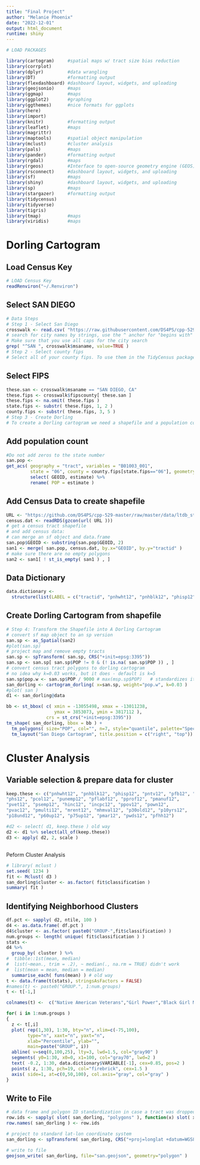 ```yaml
---
title: "Final Project"
author: "Melanie Phoenix"
date: "2022-12-01"
output: html_document
runtime: shiny
---
```


```r
# LOAD PACKAGES

library(cartogram)     #spatial maps w/ tract size bias reduction
library(corrplot)
library(dplyr)         #data wrangling
library(DT)            #formatting output
library(flexdashboard) #dashboard layout, widgets, and uploading
library(geojsonio)     #maps
library(ggmap)         #maps
library(ggplot2)       #graphing 
library(ggthemes)      #nice formats for ggplots
library(here)
library(import)
library(knitr)         #formatting output
library(leaflet)       #maps
library(magrittr)
library(maptools)      #spatial object manipulation
library(mclust)        #cluster analysis 
library(pals)          #maps
library(pander)        #formatting output
library(rgdal)         #maps
library(rgeos)         #Interface to open-source geometry engine (GEOS)
library(rsconnect)     #dashboard layout, widgets, and uploading
library(sf)            #maps
library(shiny)         #dashboard layout, widgets, and uploading
library(sp)            #maps
library(stargazer)     #formatting output
library(tidycensus)
library(tidyverse)
library(tigris)
library(tmap)          #maps
library(viridis)       #maps
```

# Dorling Cartogram

## Load Census Key
```r
# LOAD Census Key
readRenviron("~/.Renviron")
```

## Select SAN DIEGO
```r
# Data Steps
# Step 1 - Select San Diego
crosswalk <- read.csv( "https://raw.githubusercontent.com/DS4PS/cpp-529-master/master/data/cbsatocountycrosswalk.csv",  stringsAsFactors=F, colClasses="character" )
# search for city names by strings, use the ^ anchor for "begins with" 
# Make sure that you use all caps for the city search
grep( "^SAN ", crosswalk$msaname, value=TRUE ) 
# Step 2 - Select county fips
# Select all of your county fips. To use them in the TidyCensus package you will need to split the state and county:
```

## Select FIPS
```r
these.san <- crosswalk$msaname == "SAN DIEGO, CA" 
these.fips <- crosswalk$fipscounty[ these.san ]
these.fips <- na.omit( these.fips )
state.fips <- substr( these.fips, 1, 2 )
county.fips <- substr( these.fips, 3, 5 )
# Step 3 - Create Dorling 
# To create a Dorling cartogram we need a shapefile and a population count. We can get both through the Census download that includes simple features.
```

## Add population count 
```r
#Do not add zeros to the state number 
san.pop <-
get_acs( geography = "tract", variables = "B01003_001",
         state = "06", county = county.fips[state.fips=="06"], geometry = TRUE ) %>% 
         select( GEOID, estimate) %>%
         rename( POP = estimate )
```

## Add Census Data to create shapefile
```r
URL <- "https://github.com/DS4PS/cpp-529-master/raw/master/data/ltdb_std_2010_sample.rds"
census.dat <- readRDS(gzcon(url( URL )))
# get a census tract shapefile
# and add census data: 
# can merge an sf object and data.frame
san.pop$GEOID <- substring(san.pop$GEOID, 2)
san1 <- merge( san.pop, census.dat, by.x="GEOID", by.y="tractid" )
# make sure there are no empty polygons
san2 <- san1[ ! st_is_empty( san1 ) , ]
```

## Data Dictionary
```r
data.dictionary <- 
  structure(list(LABEL = c("tractid", "pnhwht12", "pnhblk12", "phisp12", "pntv12", "pfb12", "polang12", "phs12", "pcol12", "punemp12", "pflabf12", "pprof12", "pmanuf12", "pvet12", "psemp12", "hinc12", "incpc12", "ppov12", "pown12", "pvac12", "pmulti12", "mrent12", "mhmval12", "p30old12", "p10yrs12", "p18und12", "p60up12", "p75up12", "pmar12", "pwds12", "pfhh12"), VARIABLE = c("GEOID", "Percent white, non-Hispanic", "Percent black, non-Hispanic", "Percent Hispanic", "Percent Native American race", "Percent foreign born", "Percent speaking other language at home, age 5 plus", "Percent with high school degree or less", "Percent with 4-year college degree or more", "Percent unemployed", "Percent female labor force participation", "Percent professional employees", "Percent manufacturing employees", "Percent veteran", "Percent self-employed", "Median HH income, total", "Per capita income", "Percent in poverty, total", "Percent owner-occupied units", "Percent vacant units", "Percent multi-family units", "Median rent", "Median home value", "Percent structures more than 30 years old", "Percent HH in neighborhood 10 years or less", "Percent 17 and under, total", "Percent 60 and older, total", "Percent 75 and older, total", "Percent currently married, not separated", "Percent widowed, divorced and separated", "Percent female-headed families with children")), class = "data.frame", row.names = c(NA, -31L))
```

## Create Dorling Cartogram from shapefile
```r
# Step 4: Transform the Shapefile into A Dorling Cartogram
# convert sf map object to an sp version
san.sp <- as_Spatial(san2)
#plot(san.sp)
# project map and remove empty tracts
san.sp <- spTransform( san.sp, CRS("+init=epsg:3395"))
san.sp <- san.sp[ san.sp$POP != 0 & (! is.na( san.sp$POP )) , ]
# convert census tract polygons to dorling cartogram
# no idea why k=0.03 works, but it does - default is k=5
san.sp$pop.w <- san.sp$POP / 9000 # max(msp.sp$POP)   # standardizes it to max of 1.5
san_dorling <- cartogram_dorling( x=san.sp, weight="pop.w", k=0.03 )
#plot( san )
d1 <- san_dorling@data
```

```r
bb <- st_bbox( c( xmin = -13055498, xmax = -13011238, 
                  ymax = 3853073, ymin = 3817112 ), 
               crs = st_crs("+init=epsg:3395"))
tm_shape( san_dorling, bbox = bb ) + 
  tm_polygons( size="POP", col="", n=7, style="quantile", palette="Spectral" ) +
  tm_layout("San Diego Cartogram", title.position = c("right", "top"))
```


# Cluster Analysis

## Variable selection & prepare data for cluster
```r
keep.these <- c("pnhwht12", "pnhblk12", "phisp12", "pntv12", "pfb12", "polang12", 
"phs12", "pcol12", "punemp12", "pflabf12", "pprof12", "pmanuf12", 
"pvet12", "psemp12", "hinc12", "incpc12", "ppov12", "pown12", 
"pvac12", "pmulti12", "mrent12", "mhmval12", "p30old12", "p10yrs12", 
"p18und12", "p60up12", "p75up12", "pmar12", "pwds12", "pfhh12")

#d2 <- select( d1, keep.these ) old way
d2 <- d1 %>% select(all_of(keep.these))
d3 <- apply( d2, 2, scale )
```

## 
Peform Cluster Analysis
```r
# library( mclust )
set.seed( 1234 )
fit <- Mclust( d3 )
san_dorling$cluster <- as.factor( fit$classification )
summary( fit )
```

## Identifying Neighborhood Clusters
```r
df.pct <- sapply( d2, ntile, 100 )
d4 <- as.data.frame( df.pct )
d4$cluster <- as.factor( paste0("GROUP-",fit$classification) )
num.groups <- length( unique( fit$classification ) )
stats <- 
d4 %>% 
  group_by( cluster ) %>% 
#  tibble::1st(mean, median)
#  list(~mean., trim = .2), ~ median(., na.rm = TRUE) didn't work 
#  list(mean = mean, median = median)
  summarise_each( funs(mean) ) # old way
t <- data.frame(t(stats), stringsAsFactors = FALSE)
#names(t) <- paste0("GROUP.", 1:num.groups)
t <- t[-1,]

colnames(t) <-  c("Native American Veterans","Girl Power","Black Girl Magic","Old School","Habla en Espano","Cali Life")
```


```r
for( i in 1:num.groups )
{
  z <- t[,i]
  plot( rep(1,30), 1:30, bty="n", xlim=c(-75,100), 
        type="n", xaxt="n", yaxt="n",
        xlab="Percentile", ylab="", 
        main=paste("GROUP", i))
  abline( v=seq(0,100,25), lty=3, lwd=1.5, col="gray90" )
  segments( y0=1:30, x0=0, x1=100, col="gray70", lwd=2 )
  text( -0.2, 1:30, data.dictionary$VARIABLE[-1], cex=0.85, pos=2 )
  points( z, 1:30, pch=19, col="firebrick", cex=1.5 )
  axis( side=1, at=c(0,50,100), col.axis="gray", col="gray" )
}


```

## Write to File
```r
# data frame and polygon ID standardization in case a tract was dropped and IDs don't match
row.ids <- sapply( slot( san_dorling, "polygons" ), function(x) slot( x, "ID" ) )
row.names( san_dorling ) <- row.ids

# project to standard lat-lon coordinate system 
san_dorling <- spTransform( san_dorling, CRS("+proj=longlat +datum=WGS84") )

# write to file 
geojson_write( san_dorling, file="san.geojson", geometry="polygon" )
```

